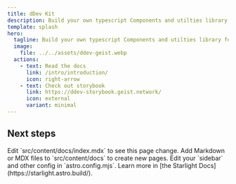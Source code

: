 ```yaml
---
title: dDev Kit 
description: Build your own typescript Components and utilties library for your dApp and agents
template: splash
hero:
  tagline: Build your own typescript Components and utilties library for your dApp and agents
  image:
    file: ../../assets/ddev-geist.webp
  actions:
    - text: Read the docs
      link: /intro/introduction/
      icon: right-arrow
    - text: Check out storybook
      link: https://ddev-storybook.geist.network/
      icon: external
      variant: minimal
---
```



## Next steps

<CardGrid stagger>
	<Card title="Update content" icon="pencil">
		Edit `src/content/docs/index.mdx` to see this page change.
	</Card>
	<Card title="Add new content" icon="add-document">
		Add Markdown or MDX files to `src/content/docs` to create new pages.
	</Card>
	<Card title="Configure your site" icon="setting">
		Edit your `sidebar` and other config in `astro.config.mjs`.
	</Card>
	<Card title="Read the docs" icon="open-book">
		Learn more in [the Starlight Docs](https://starlight.astro.build/).
	</Card>
</CardGrid>
